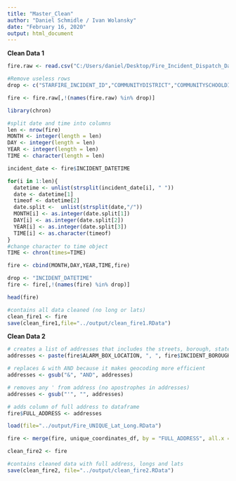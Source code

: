 ```yaml
---
title: "Master_Clean"
author: "Daniel Schmidle / Ivan Wolansky"
date: "February 16, 2020"
output: html_document
---
```



**Clean Data 1**


```r
fire.raw <- read.csv("C:/Users/daniel/Desktop/Fire_Incident_Dispatch_Data.csv", as.is=TRUE)
```

```r
#Remove useless rows 
drop <- c("STARFIRE_INCIDENT_ID","COMMUNITYDISTRICT","COMMUNITYSCHOOLDISTRICT","HIGHEST_ALARM_LEVEL","INCIDENT_CLASSIFICATION","FIRST_ASSIGNMENT_DATETIME","FIRST_ACTIVATION_DATETIME","FIRST_ON_SCENE_DATETIME","INCIDENT_CLOSE_DATETIME")

fire <- fire.raw[,!(names(fire.raw) %in% drop)]
```


```r
library(chron)

#split date and time into columns
len <- nrow(fire)
MONTH <- integer(length = len)
DAY <- integer(length = len)
YEAR <- integer(length = len)
TIME <- character(length = len)

incident_date <- fire$INCIDENT_DATETIME

for(i in 1:len){
  datetime <- unlist(strsplit(incident_date[i], " "))
  date <- datetime[1]
  timeof <- datetime[2]
  date.split <-  unlist(strsplit(date,"/"))
  MONTH[i] <- as.integer(date.split[1])
  DAY[i] <- as.integer(date.split[2])
  YEAR[i] <- as.integer(date.split[3])
  TIME[i] <- as.character(timeof)
}
#change character to time object 
TIME <- chron(times=TIME)

fire <- cbind(MONTH,DAY,YEAR,TIME,fire)

drop <- "INCIDENT_DATETIME"
fire <- fire[,!(names(fire) %in% drop)]

```

```r
head(fire)
```


```r
#contains all data cleaned (no long or lats)
clean_fire1 <- fire
save(clean_fire1,file="../output/clean_fire1.RData")
```




**Clean Data 2**


```r
# creates a list of addresses that includes the streets, borough, state, and zipcode
addresses <- paste(fire$ALARM_BOX_LOCATION, ", ", fire$INCIDENT_BOROUGH, sep="", ", NY ", fire$ZIPCODE)

# replaces & with AND because it makes geocoding more efficient
addresses <- gsub("&", "AND", addresses)

# removes any ' from address (no apostrophes in addresses)
addresses <- gsub("'", "", addresses)

# adds column of full address to dataframe
fire$FULL_ADDRESS <- addresses

```

```r
load(file="../output/Fire_UNIQUE_Lat_Long.RData")

fire <- merge(fire, unique_coordinates_df, by = "FULL_ADDRESS", all.x = TRUE, all.y = TRUE)

clean_fire2 <- fire

#contains cleaned data with full address, longs and lats
save(clean_fire2, file="../output/clean_fire2.RData")

```

